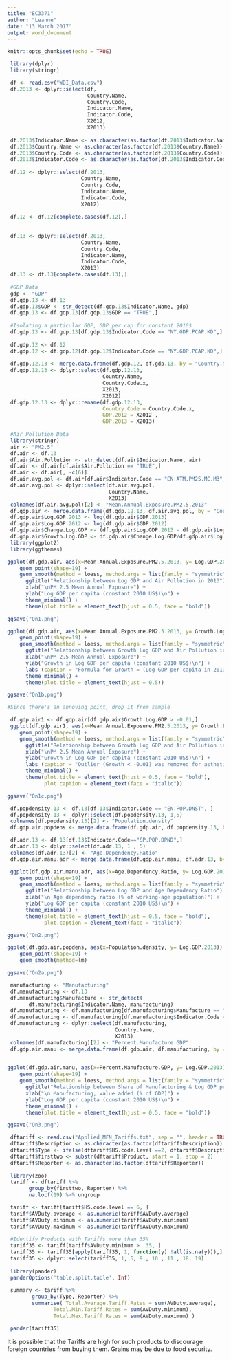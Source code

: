 ```yaml
---
title: "EC3371"
author: "Leanne"
date: "13 March 2017"
output: word_document
---
```


```r
knitr::opts_chunk$set(echo = TRUE)
```

```r

 library(dplyr)
 library(stringr)

 df <- read.csv("WDI_Data.csv")
 df.2013 <- dplyr::select(df, 
                          Country.Name,
                          Country.Code,
                          Indicator.Name,
                          Indicator.Code,
                          X2012,
                          X2013)
 
 df.2013$Indicator.Name <- as.character(as.factor(df.2013$Indicator.Name))
 df.2013$Country.Name <- as.character(as.factor(df.2013$Country.Name))
 df.2013$Country.Code <- as.character(as.factor(df.2013$Country.Code))
 df.2013$Indicator.Code <- as.character(as.factor(df.2013$Indicator.Code))
 
 df.12 <- dplyr::select(df.2013, 
                        Country.Name,
                        Country.Code,
                        Indicator.Name,
                        Indicator.Code,
                        X2012)
 
 df.12 <- df.12[complete.cases(df.12),]
 
 
 df.13 <- dplyr::select(df.2013, 
                        Country.Name,
                        Country.Code,
                        Indicator.Name,
                        Indicator.Code,
                        X2013)
 df.13 <- df.13[complete.cases(df.13),]
 
 #GDP Data 
 gdp <- "GDP"
 df.gdp.13 <- df.13
 df.gdp.13$GDP <- str_detect(df.gdp.13$Indicator.Name, gdp)
 df.gdp.13 <- df.gdp.13[df.gdp.13$GDP == "TRUE",]
 
 #Isolating a particular GDP, GDP per cap for constant 2010$
 df.gdp.13 <- df.gdp.13[df.gdp.13$Indicator.Code == "NY.GDP.PCAP.KD",]
 
 df.gdp.12 <- df.12
 df.gdp.12 <- df.gdp.12[df.gdp.12$Indicator.Code == "NY.GDP.PCAP.KD",]
 
 df.gdp.12.13 <- merge.data.frame(df.gdp.12, df.gdp.13, by = "Country.Name")
 df.gdp.12.13 <- dplyr::select(df.gdp.12.13,
                               Country.Name,
                               Country.Code.x,
                               X2013,
                               X2012)
 df.gdp.12.13 <- dplyr::rename(df.gdp.12.13,
                               Country.Code = Country.Code.x,
                               GDP.2012 = X2012 ,
                               GDP.2013 = X2013)
 
 #Air Pollution Data 
 library(stringr)
 air <- "PM2.5"
 df.air <- df.13
 df.air$Air.Pollution <- str_detect(df.air$Indicator.Name, air)
 df.air <- df.air[df.air$Air.Pollution == "TRUE",]
 df.air <- df.air[, -c(6)]
 df.air.avg.pol <- df.air[df.air$Indicator.Code == "EN.ATM.PM25.MC.M3",]
 df.air.avg.pol <- dplyr::select(df.air.avg.pol,
                                 Country.Name,
                                 X2013)
 colnames(df.air.avg.pol)[2] <- "Mean.Annual.Exposure.PM2.5.2013"
 df.gdp.air <- merge.data.frame(df.gdp.12.13, df.air.avg.pol, by = "Country.Name")
 df.gdp.air$Log.GDP.2013 <- log(df.gdp.air$GDP.2013)
 df.gdp.air$Log.GDP.2012 <- log(df.gdp.air$GDP.2012)
 df.gdp.air$Change.Log.GDP <- (df.gdp.air$Log.GDP.2013 - df.gdp.air$Log.GDP.2012)
 df.gdp.air$Growth.Log.GDP <- df.gdp.air$Change.Log.GDP/df.gdp.air$Log.GDP.2012
 library(ggplot2)
 library(ggthemes)

```


```r

ggplot(df.gdp.air, aes(x=Mean.Annual.Exposure.PM2.5.2013, y= Log.GDP.2013)) +
    geom_point(shape=19) +   
    geom_smooth(method = loess, method.args = list(family = "symmetric")) + 
      ggtitle("Relationship between Log GDP and Air Pollution in 2013") + 
      xlab("\nPM 2.5 Mean Annual Exposure") + 
      ylab("Log GDP per capita (constant 2010 US$)\n") + 
      theme_minimal() +
      theme(plot.title = element_text(hjust = 0.5, face = "bold"))

ggsave("Qn1.png")

```

```r

ggplot(df.gdp.air, aes(x=Mean.Annual.Exposure.PM2.5.2013, y= Growth.Log.GDP)) +
    geom_point(shape=19) +   
    geom_smooth(method = loess, method.args = list(family = "symmetric")) + 
      ggtitle("Relationship between Growth Log GDP and Air Pollution in 2013") + 
      xlab("\nPM 2.5 Mean Annual Exposure") + 
      ylab("Growth in Log GDP per capita (constant 2010 US$)\n") + 
      labs (caption = "Formula for Growth = (Log GDP per capita in 2013 - Log GDP per capita in 2012)/Log GDP per capita in 2012" ) +
      theme_minimal() +
      theme(plot.title = element_text(hjust = 0.5))

ggsave("Qn1b.png")

#Since there's an annoying point, drop it from sample

 df.gdp.air1 <- df.gdp.air[df.gdp.air$Growth.Log.GDP > -0.01,]
 ggplot(df.gdp.air1, aes(x=Mean.Annual.Exposure.PM2.5.2013, y= Growth.Log.GDP)) +
    geom_point(shape=19) +   
    geom_smooth(method = loess, method.args = list(family = "symmetric")) + 
      ggtitle("Relationship between Growth Log GDP and Air Pollution in 2013") + 
      xlab("\nPM 2.5 Mean Annual Exposure") + 
      ylab("Growth in Log GDP per capita (constant 2010 US$)\n") + 
      labs (caption = "Outlier (Growth < -0.01) was removed for asthetic purposes. \n Formula for Growth = (Log GDP per capita in 2013 - Log GDP per capita in 2012)/Log GDP per capita in 2012 \n") +
      theme_minimal() +
      theme(plot.title = element_text(hjust = 0.5, face = "bold"),
            plot.caption = element_text(face = "italic"))

ggsave("Qn1c.png")

```

```r

 df.popdensity.13 <- df.13[df.13$Indicator.Code == "EN.POP.DNST", ]
 df.popdensity.13 <- dplyr::select(df.popdensity.13, 1,5)
 colnames(df.popdensity.13)[2] <- "Population.density"
 df.gdp.air.popdens <- merge.data.frame(df.gdp.air, df.popdensity.13, by = "Country.Name")

```

```r

 df.adr.13 <- df.13[df.13$Indicator.Code=="SP.POP.DPND",]
 df.adr.13 <- dplyr::select(df.adr.13, 1 , 5)
 colnames(df.adr.13)[2] <- "Age.Dependency.Ratio"
 df.gdp.air.manu.adr <- merge.data.frame(df.gdp.air.manu, df.adr.13, by = "Country.Name")


```

```r

 ggplot(df.gdp.air.manu.adr, aes(x=Age.Dependency.Ratio, y= Log.GDP.2013)) +
    geom_point(shape=19) +   
    geom_smooth(method = loess, method.args = list(family = "symmetric")) + 
      ggtitle("Relationship between Log GDP and Age Dependency Ratio") + 
      xlab("\n Age dependency ratio (% of working-age population)") + 
      ylab("Log GDP per capita (constant 2010 US$)\n") + 
      theme_minimal() +
      theme(plot.title = element_text(hjust = 0.5, face = "bold"),
            plot.caption = element_text(face = "italic"))

ggsave("Qn2.png")

```



```r

ggplot(df.gdp.air.popdens, aes(x=Population.density, y= Log.GDP.2013)) +
    geom_point(shape=19) +   
    geom_smooth(method=lm) 

ggsave("Qn2a.png")

```

```r

 manufacturing <- "Manufacturing"
 df.manufacturing <- df.13
 df.manufacturing$Manufacture <- str_detect(
       df.manufacturing$Indicator.Name, manufacturing)
 df.manufacturing <- df.manufacturing[df.manufacturing$Manufacture == "TRUE",]
 df.manufacturing <- df.manufacturing[df.manufacturing$Indicator.Code == "NV.IND.MANF.ZS",]
 df.manufacturing <- dplyr::select(df.manufacturing,
                                   Country.Name,
                                   X2013)
 colnames(df.manufacturing)[2] <- "Percent.Manufacture.GDP"
 df.gdp.air.manu <- merge.data.frame(df.gdp.air, df.manufacturing, by = "Country.Name")
 


```

```r

ggplot(df.gdp.air.manu, aes(x=Percent.Manufacture.GDP, y= Log.GDP.2013)) +
    geom_point(shape=19) +   
    geom_smooth(method = loess, method.args = list(family = "symmetric")) + 
      ggtitle("Relationship between Share of Manufacturing & Log GDP per Capita") + 
      xlab("\n Manufacturing, value added (% of GDP)") + 
      ylab("Log GDP per capita (constant 2010 US$)\n") + 
      theme_minimal() +
      theme(plot.title = element_text(hjust = 0.5, face = "bold"))

ggsave("Qn3.png")


```

```r

 dftariff <- read.csv("Applied_MFN_Tariffs.txt", sep = "", header = TRUE)
 dftariff$Description <- as.character(as.factor(dftariff$Description))
 dftariff$Type <- ifelse(dftariff$HS.code.level ==2, dftariff$Description, NA)
 dftariff$firsttwo <- substr(dftariff$Product, start = 1, stop = 2)
 dftariff$Reporter <- as.character(as.factor(dftariff$Reporter))
 
 library(zoo)
 tariff <- dftariff %>% 
       group_by(firsttwo, Reporter) %>% 
       na.locf(19) %>% ungroup

 tariff <- tariff[tariff$HS.code.level == 6, ]
 tariff$AVDuty.average <- as.numeric(tariff$AVDuty.average) 
 tariff$AVDuty.minimum <- as.numeric(tariff$AVDuty.minimum) 
 tariff$AVDuty.maximum <- as.numeric(tariff$AVDuty.maximum) 
 
 #Identify Products with Tariffs more than 35%
 tariff35 <- tariff[tariff$AVDuty.minimum >  35, ]
 tariff35 <- tariff35[apply(tariff35, 1, function(y) !all(is.na(y))),]
 tariff35 <- dplyr::select(tariff35, 1, 5, 9 , 10 , 11 , 18, 19)
 
 library(pander)
 panderOptions('table.split.table', Inf)
 
 summary <- tariff %>% 
		group_by(Type, Reporter) %>% 
		summarise( Total.Average.Tariff.Rates = sum(AVDuty.average),
			   Total.Min.Tariff.Rates = sum(AVDuty.minimum),
			   Total.Max.Tariff.Rates = sum(AVDuty.maximum) )

```

```r

 pander(tariff35)

```

It is possible that the Tariffs are high for such products to discourage foreign countries from buying them. Grains may be due to food security. 

